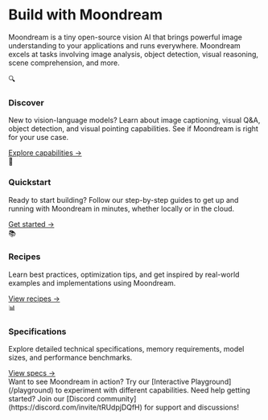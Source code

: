 
# Build with Moondream

Moondream is a tiny open-source vision AI that brings powerful image understanding to your applications and runs everywhere. Moondream excels at tasks involving image analysis, object detection, visual reasoning, scene comprehension, and more.

<div className="grid grid-cols-1 md:grid-cols-2 gap-6 mt-8">
  <div className="flex flex-col p-6 bg-white rounded-lg shadow hover:shadow-md transition-shadow">
    <div className="text-2xl mb-2">🔍</div>
    <h3 className="text-xl font-semibold mb-2">Discover</h3>
    <p className="text-gray-600 mb-4">New to vision-language models? Learn about image captioning, visual Q&A, object detection, and visual pointing capabilities. See if Moondream is right for your use case.</p>
    <a href="/discover" className="text-blue-500 hover:text-blue-600 mt-auto">Explore capabilities →</a>
  </div>

  <div className="flex flex-col p-6 bg-white rounded-lg shadow hover:shadow-md transition-shadow">
    <div className="text-2xl mb-2">🚀</div>
    <h3 className="text-xl font-semibold mb-2">Quickstart</h3>
    <p className="text-gray-600 mb-4">Ready to start building? Follow our step-by-step guides to get up and running with Moondream in minutes, whether locally or in the cloud.</p>
    <a href="/quick-start" className="text-blue-500 hover:text-blue-600 mt-auto">Get started →</a>
  </div>

  <div className="flex flex-col p-6 bg-white rounded-lg shadow hover:shadow-md transition-shadow">
    <div className="text-2xl mb-2">📚</div>
    <h3 className="text-xl font-semibold mb-2">Recipes</h3>
    <p className="text-gray-600 mb-4">Learn best practices, optimization tips, and get inspired by real-world examples and implementations using Moondream.</p>
    <a href="/recipes" className="text-blue-500 hover:text-blue-600 mt-auto">View recipes →</a>
  </div>

  <div className="flex flex-col p-6 bg-white rounded-lg shadow hover:shadow-md transition-shadow">
    <div className="text-2xl mb-2">📊</div>
    <h3 className="text-xl font-semibold mb-2">Specifications</h3>
    <p className="text-gray-600 mb-4">Explore detailed technical specifications, memory requirements, model sizes, and performance benchmarks.</p>
    <a href="/specifications" className="text-blue-500 hover:text-blue-600 mt-auto">View specs →</a>
  </div>
</div>

<Callout type="info" emoji="💡">
  Want to see Moondream in action? Try our [Interactive Playground](/playground) to experiment with different capabilities.
</Callout>

<Callout>
  Need help getting started? Join our [Discord community](https://discord.com/invite/tRUdpjDQfH) for support and discussions!
</Callout>